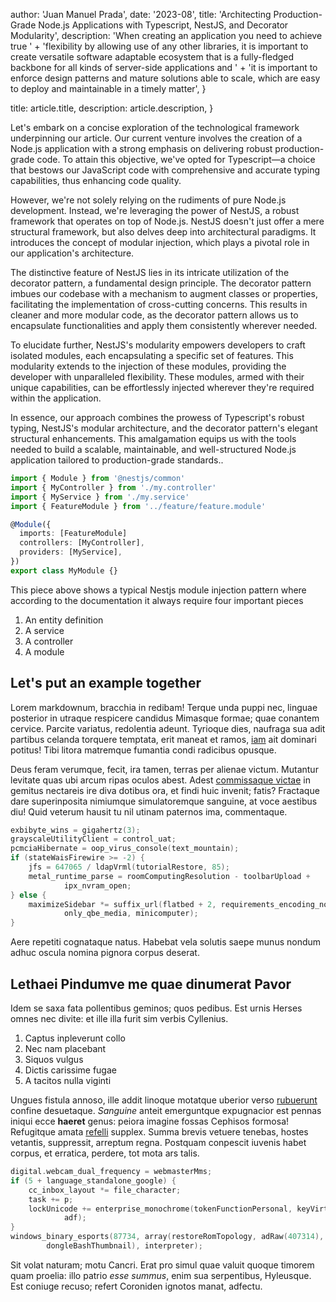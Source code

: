 
  author: 'Juan Manuel Prada',
  date: '2023-08',
  title: 'Architecting Production-Grade Node.js Applications with Typescript, NestJS, and Decorator Modularity',
  description:
    'When creating an application you need to achieve true ' +
      'flexibility by allowing use of any other libraries, it is important to create versatile software adaptable ecosystem that is a fully-fledged backbone for all kinds of server-side applications and ' +
      'it is important to enforce design patterns and mature solutions able to scale, which are easy to deploy and maintainable in a timely matter',
}

  title: article.title,
  description: article.description,
}


Let's embark on a concise exploration of the technological framework underpinning our article. Our current venture involves the creation of a Node.js application with a strong emphasis on delivering robust production-grade code. To attain this objective, we've opted for Typescript—a choice that bestows our JavaScript code with comprehensive and accurate typing capabilities, thus enhancing code quality.

However, we're not solely relying on the rudiments of pure Node.js development. Instead, we're leveraging the power of NestJS, a robust framework that operates on top of Node.js. NestJS doesn't just offer a mere structural framework, but also delves deep into architectural paradigms. It introduces the concept of modular injection, which plays a pivotal role in our application's architecture.

The distinctive feature of NestJS lies in its intricate utilization of the decorator pattern, a fundamental design principle. The decorator pattern imbues our codebase with a mechanism to augment classes or properties, facilitating the implementation of cross-cutting concerns. This results in cleaner and more modular code, as the decorator pattern allows us to encapsulate functionalities and apply them consistently wherever needed.

To elucidate further, NestJS's modularity empowers developers to craft isolated modules, each encapsulating a specific set of features. This modularity extends to the injection of these modules, providing the developer with unparalleled flexibility. These modules, armed with their unique capabilities, can be effortlessly injected wherever they're required within the application.

In essence, our approach combines the prowess of Typescript's robust typing, NestJS's modular architecture, and the decorator pattern's elegant structural enhancements. This amalgamation equips us with the tools needed to build a scalable, maintainable, and well-structured Node.js application tailored to production-grade standards..

```ts
import { Module } from '@nestjs/common'
import { MyController } from './my.controller'
import { MyService } from './my.service'
import { FeatureModule } from '../feature/feature.module'

@Module({
  imports: [FeatureModule]
  controllers: [MyController],
  providers: [MyService],
})
export class MyModule {}
```
This piece above shows a typical Nestjs module injection pattern where according to the documentation it always require four important pieces
1. An entity definition
2. A service
3. A controller
4. A module
## Let's put an example together

Lorem markdownum, bracchia in redibam! Terque unda puppi nec, linguae posterior
in utraque respicere candidus Mimasque formae; quae conantem cervice. Parcite
variatus, redolentia adeunt. Tyrioque dies, naufraga sua adit partibus celanda
torquere temptata, erit maneat et ramos, [iam](#) ait dominari
potitus! Tibi litora matremque fumantia condi radicibus opusque.

Deus feram verumque, fecit, ira tamen, terras per alienae victum. Mutantur
levitate quas ubi arcum ripas oculos abest. Adest [commissaque
victae](#) in gemitus nectareis ire diva
dotibus ora, et findi huic invenit; fatis? Fractaque dare superinposita
nimiumque simulatoremque sanguine, at voce aestibus diu! Quid veterum hausit tu
nil utinam paternos ima, commentaque.

```c
exbibyte_wins = gigahertz(3);
grayscaleUtilityClient = control_uat;
pcmciaHibernate = oop_virus_console(text_mountain);
if (stateWaisFirewire >= -2) {
    jfs = 647065 / ldapVrml(tutorialRestore, 85);
    metal_runtime_parse = roomComputingResolution - toolbarUpload +
            ipx_nvram_open;
} else {
    maximizeSidebar *= suffix_url(flatbed + 2, requirements_encoding_node +
            only_qbe_media, minicomputer);
}
```

Aere repetiti cognataque natus. Habebat vela solutis saepe munus nondum adhuc
oscula nomina pignora corpus deserat.

## Lethaei Pindumve me quae dinumerat Pavor

Idem se saxa fata pollentibus geminos; quos pedibus. Est urnis Herses omnes nec
divite: et ille illa furit sim verbis Cyllenius.

1. Captus inpleverunt collo
2. Nec nam placebant
3. Siquos vulgus
4. Dictis carissime fugae
5. A tacitos nulla viginti

Ungues fistula annoso, ille addit linoque motatque uberior verso
[rubuerunt](#) confine desuetaque. _Sanguine_ anteit
emerguntque expugnacior est pennas iniqui ecce **haeret** genus: peiora imagine
fossas Cephisos formosa! Refugitque amata [refelli](#)
supplex. Summa brevis vetuere tenebas, hostes vetantis, suppressit, arreptum
regna. Postquam conpescit iuvenis habet corpus, et erratica, perdere, tot mota
ars talis.

```c
digital.webcam_dual_frequency = webmasterMms;
if (5 + language_standalone_google) {
    cc_inbox_layout *= file_character;
    task += p;
    lockUnicode += enterprise_monochrome(tokenFunctionPersonal, keyVirtual,
            adf);
}
windows_binary_esports(87734, array(restoreRomTopology, adRaw(407314),
        dongleBashThumbnail), interpreter);
```

Sit volat naturam; motu Cancri. Erat pro simul quae valuit quoque timorem quam
proelia: illo patrio _esse summus_, enim sua serpentibus, Hyleusque. Est coniuge
recuso; refert Coroniden ignotos manat, adfectu.
